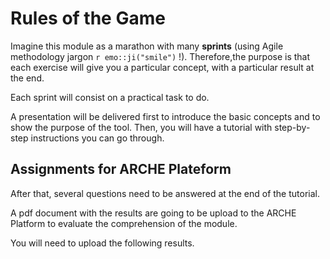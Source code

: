 # Rules of the Game {-}

Imagine this module as a marathon with many **sprints** (using Agile methodology jargon `r emo::ji("smile")` !).
Therefore,the purpose is that each exercise will give you a particular concept, with a particular result at the end.

Each sprint will consist  on a practical task to do.

A presentation will be delivered first to introduce the basic concepts and to show the purpose of the tool.
Then, you will have a tutorial with step-by-step instructions you can go through.

## Assignments for ARCHE Plateform {-}

After that, several questions need to be answered at the end of the tutorial. 

A pdf document with the results  are going to be upload to the ARCHE Platform to evaluate the comprehension of the module.


You will need to upload the following results.



